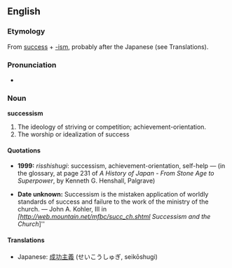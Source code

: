 ==English==

===Etymology===
From [[success]] + [[-ism]], probably after the Japanese (see Translations).

===Pronunciation===
*{{audio|en-us-successism.ogg|Audio (US)}}

===Noun===
'''successism'''
# The ideology of striving or competition; achievement-orientation.
# The worship or idealization of success

====Quotations====

*'''1999:''' ''risshishugi'': successism, achievement-orientation, self-help &mdash; (in the glossary, at page 231 of ''A History of Japan - From Stone Age to Superpower'', by Kenneth G. Henshall, Palgrave)

*'''Date unknown:''' Successism is the mistaken application of worldly standards of success and failure to the work of the ministry of the church. &mdash; John A. Kohler, III in ''[http://web.mountain.net/mfbc/succ_ch.shtml Successism and the Church'']''

====Translations====
*Japanese: [[成功主義]] (せいこうしゅぎ, seikōshugi)